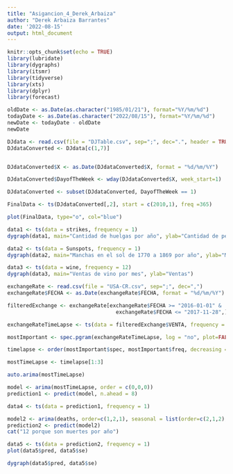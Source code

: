 ```yaml
---
title: "Asigancion_4_Derek_Arbaiza"
author: "Derek Arbaiza Barrantes"
date: '2022-08-15'
output: html_document
---
```


```r
knitr::opts_chunk$set(echo = TRUE)
library(lubridate)
library(dygraphs)
library(itsmr)
library(tidyverse)
library(xts)
library(dplyr)
library(forecast)
```

```r
oldDate <- as.Date(as.character("1985/01/21"), format="%Y/%m/%d")
todayDate <- as.Date(as.character("2022/08/15"), format="%Y/%m/%d")
newDate <- todayDate - oldDate
newDate
```

```r
DJdata <- read.csv(file = "DJTable.csv", sep=";", dec=".", header = TRUE)
DJdataConverted <- DJdata[c(1,7)]


DJdataConverted$X <- as.Date(DJdataConverted$X, format = "%d/%m/%Y")

DJdataConverted$DayofTheWeek <- wday(DJdataConverted$X, week_start=1)

DJdataConverted <- subset(DJdataConverted, DayofTheWeek == 1)

FinalData <- ts(DJdataConverted[,2], start = c(2010,1), freq =365)

plot(FinalData, type="o", col="blue")

```


```r
data1 <- ts(data = strikes, frequency = 1)
dygraph(data1, main="Cantidad de huelgas por año", ylab="Cantidad de personas")
```


```r
data2 <- ts(data = Sunspots, frequency = 1)
dygraph(data2, main="Manchas en el sol de 1770 a 1869 por año", ylab="Manchas")
```

```r
data3 <- ts(data = wine, frequency = 12)
dygraph(data3, main="Ventas de vino por mes", ylab="Ventas")
```

```r
exchangeRate <- read.csv(file = "USA-CR.csv", sep=";", dec=",")
exchangeRate$FECHA <- as.Date(exchangeRate$FECHA, format = "%d/%m/%Y")

filteredExchange <- exchangeRate[exchangeRate$FECHA >= "2016-01-01" &
                                   exchangeRate$FECHA <= "2017-11-28",]

exchangeRateTimeLapse <- ts(data = filteredExchange$VENTA, frequency = 365)

mostImportant <- spec.pgram(exchangeRateTimeLapse, log = "no", plot=FALSE)

timelapse <- order(mostImportant$spec, mostImportant$freq, decreasing = FALSE)

mostTimeLapse <- timelapse[1:3]

auto.arima(mostTimeLapse)

model <- arima(mostTimeLapse, order = c(0,0,0))
prediction1 <- predict(model, n.ahead = 8)

data4 <- ts(data = prediction1, frequency = 1)

```

```r
model2 <- arima(deaths, order=c(1,2,1), seasonal = list(order=c(2,1,2), period = 12))
prediction2 <- predict(model2)
cat("12 porque son muertes por año")

data5 <- ts(data = prediction2, frequency = 1)
plot(data5$pred, data5$se)

dygraph(data5$pred, data5$se)
```

